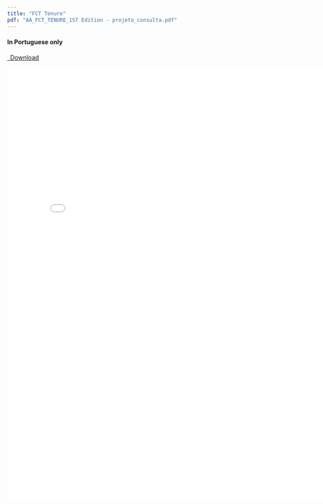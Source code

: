```yaml
---
title: "FCT Tenure"
pdf: "AA_FCT_TENURE_1ST Edition - projeto_consulta.pdf"
---
```


#### In Portuguese only

```{=html}
<p class="text-left">
  <a class="btn btn-primary btn-lg doc-download" href="fct_tenure.pdf" target="_blank">
    <i class="fa-solid fa-file-arrow-down"></i>&ensp;Download
  </a>
</p>

<div class="embed-container">
  <iframe src="fct_tenure.pdf" style="border: 0.5px" width="800" height="1000"></iframe>
</div>
```

